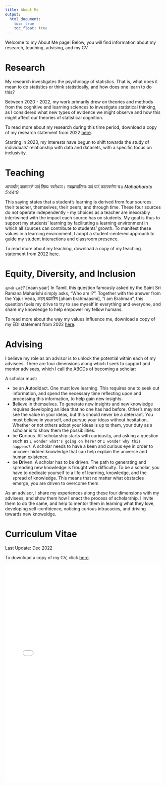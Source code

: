 ```yaml
---
title: About Me
output: 
  html_document:
    toc: true
    toc_float: true
---
```


Welcome to my About Me page! Below, you will find information about my research, teaching, advising, and my CV. 

# Research 

My research investigates the psychology of statistics. That is, what does it mean to do statistics or think statistically, and how does one learn to do this? 

Between 2020 - 2022, my work primarily drew on theories and methods from the cognitive and learning sciences to investigate statistical thinking, as I considered what new types of evidence we might observe and how this might affect our theories of statistical cognition. 

To read more about my research during this time period, download a copy of my research statement from 2022 [here](https://github.com/RaoVNV/RaoVNV.github.io/raw/main/RaoVNV_Research.pdf).

Starting in 2023, my interests have begun to shift towards the study of individuals' relationship with data and datasets, with a specific focus on inclusivity. 

# Teaching

आचार्यात् पादमादत्ते पादं शिष्यः स्वमेधया। सब्रह्मचारिभ्यः पादं पादं कालक्रमेण च॥ *Mahabharata 5:44:9*

This saying states that a student’s learning is derived from four sources: their teacher, themselves, their peers, and through time. These four sources do not operate independently - my choices as a teacher are inexorably intertwined with the impact each source has on students. My goal is thus to support my students’ learning by facilitating a learning environment in which all sources can contribute to students’ growth. To manifest these values in a learning environment, I adopt a student-centered approach to guide my student interactions and classroom presence. 

To read more about my teaching, download a copy of my teaching statement from 2022 [here](https://github.com/RaoVNV/RaoVNV.github.io/raw/main/RaoVNV_Teaching.pdf).

# Equity, Diversity, and Inclusion

நான் யார்? [naan yaar] In Tamil, this question famously asked by the Saint Sri Ramana Maharishi simply asks, “Who am I?”. Together with the answer from the Yajur Veda, अहम् ब्रह्मास्मि [aham brahmaasmi], “I am Brahman”, this question fuels my drive to try to see myself in everything and everyone, and share my knowledge to help empower my fellow humans. 

To read more about the way my values influence me, download a copy of my EDI statement from 2022 [here](https://github.com/RaoVNV/RaoVNV.github.io/raw/main/RaoVNV_EDI_2pg.pdf).


# Advising

I believe my role as an advisor is to unlock the potential within each of my advisees. There are four dimensions along which I seek to support and mentor advisees, which I call the ABCDs of becoming a scholar: 

A scholar must: 

- be an **A**utodidact. One must love learning. This requires one to seek out information, and spend the necessary time reflecting upon and processing this information, to help gain new insights. 
- **B**elieve in themselves. To generate new insights and new knowledge requires developing an idea that no one has had before. Other's may not see the value in your ideas, but this should never be a deterrant. You must believe in yourself, and pursue your ideas without hesitation. Whether or not others adopt your ideas is up to them, your duty as a scholar is to show them the possibilities. 
- be **C**urious. All scholarship starts with curiousity, and asking a question such as `I wonder what's going on here?` or `I wonder why this happens?`. A scholar needs to have a keen and curious eye in order to uncover hidden knowledge that can help explain the universe and human existence. 
- be **D**riven. A scholar has to be driven. The path to generating and spreading new knowledge is frought with difficulty. To be a scholar, you have to dedicate yourself to a life of learning, knowledge, and the spread of knowledge. This means that no matter what obstacles emerge, you are driven to overcome them. 

As an advisor, I share my experiences along these four dimensions with my advisees, and show them how I enact the process of scholarship. I invite them to do the same, and help to mentor them in learning what they love, developing self-confidence, noticing curious intracacies, and driving towards new knoweldge. 


# Curriculum Vitae

Last Update: Dec 2022

To download a copy of my CV, click [here](https://github.com/RaoVNV/RaoVNV.github.io/raw/main/RaoVNV_CV.pdf).

<embed 
  src="/RaoVNV_CV.pdf" 
  type="application/pdf" 
  width="100%" 
  height="700px"
/>
